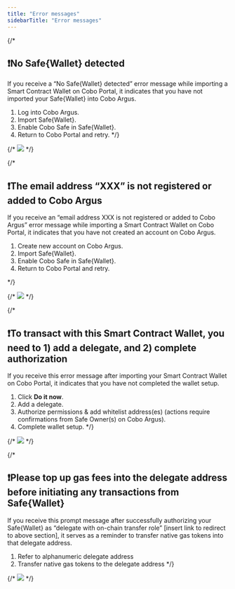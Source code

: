 ```yaml
---
title: "Error messages"
sidebarTitle: "Error messages"
---
```



{/*
## ❗No Safe&#123;Wallet&#125; detected

If you receive a “No Safe&#123;Wallet&#125; detected” error message while importing a Smart Contract Wallet on Cobo Portal, it indicates that you have not imported your Safe&#123;Wallet&#125; into Cobo Argus.
1. Log into Cobo Argus.
2. Import Safe&#123;Wallet&#125;.
3. Enable Cobo Safe in Safe&#123;Wallet&#125;.
4. Return to Cobo Portal and retry.
*/}

{/* <img src="/cn/images/smart-contract-wallet/scw-error-message-1.png"/> */}


{/*

## ❗The email address “XXX” is not registered or added to Cobo Argus

If you receive an “email address XXX is not registered or added to Cobo Argus” error message while importing a Smart Contract Wallet on Cobo Portal, it indicates that you have not created an account on Cobo Argus.
1. Create new account on Cobo Argus.
2. Import Safe&#123;Wallet&#125;.
3. Enable Cobo Safe in Safe&#123;Wallet&#125;.
4. Return to Cobo Portal and retry.

*/}

{/* <img src="/cn/images/smart-contract-wallet/scw-error-message-2.png"/> */}


{/*
## ❗To transact with this Smart Contract Wallet, you need to 1) add a delegate, and 2) complete authorization

If you receive this error message after importing your Smart Contract Wallet on Cobo Portal, it indicates that you have not completed the wallet setup.
1. Click **Do it now**.
2. Add a delegate.
3. Authorize permissions & add whitelist address(es) (actions require confirmations from Safe Owner(s) on Cobo Argus).
4. Complete wallet setup.
*/}

{/* <img src="/cn/images/smart-contract-wallet/scw-error-message-3.png"/> */}

{/*
## ❗Please top up gas fees into the delegate address before initiating any transactions from Safe&#123;Wallet&#125;

If you receive this prompt message after successfully authorizing your Safe&#123;Wallet&#125; as “delegate with on-chain transfer role” [insert link to redirect to above section], it serves as a reminder to transfer native gas tokens into that delegate address.
1. Refer to alphanumeric delegate address
2. Transfer native gas tokens to the delegate address
*/}

{/* <img src="/cn/images/smart-contract-wallet/scw-error-message-4.png"/> */}


